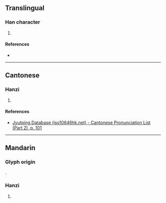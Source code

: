 {{character info/new}}
==Translingual==

===Han character===
{{Han char|rn=46|rad=山|as=11|sn=14|four=|canj=GKU,QKU|ids=⿱敖山}}

# {{defn|Han|sort=山11}}

====References====
* {{Han ref|kx=0318.310|dkj=08414|dj=0619.020|hdz=10792.200|uh=5D85|ud=23941}}

----

==Cantonese==

===Hanzi===
{{yue-hanzi|jyut=[[ngou4]], [[ou4]]|y=ngou4, ou4}}

# {{defn|lang=yue|sort=山11}}

====References====
* [http://www.iso10646hk.net/jp/document/download.jsp Jyutping Database (iso10646hk.net) - Cantonese Pronunciation List (Part 2), p. 101]

----

==Mandarin==

===Glyph origin===

{{Han compound|敖|山|c1=p|c2=s|t2=mountain|ls=psc}}.

===Hanzi===
{{cmn-hanzi|pin=[[áo]] ([[ao2]])|wg=ao<sup>2</sup>}}

# {{defn|lang=cmn|sort=山11}}